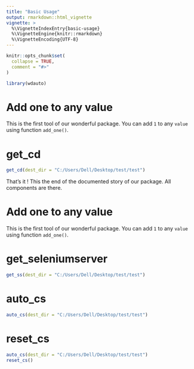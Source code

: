 ```yaml
---
title: "Basic Usage"
output: rmarkdown::html_vignette
vignette: >
  %\VignetteIndexEntry{basic-usage}
  %\VignetteEngine{knitr::rmarkdown}
  %\VignetteEncoding{UTF-8}
---
```


```r
knitr::opts_chunk$set(
  collapse = TRUE,
  comment = "#>"
)
```

```r
library(wdauto)
```

<!-- WARNING - This vignette is generated by {fusen} from dev/flat_teaching.Rmd: do not edit by hand -->

```{=html}
<!-- 
Run this 'development' chunk

Store every call to library() that you need to run chunks line by line, as in a classical Rmd for analysis
-->
```
```{=html}
<!--
# Description of your package

This will fill the description of your package.
Fill and run the content of this chunk, before anything else. 

Note: when you will use other flat templates, this part will be in a separate file. Do not be surprised!
-->
```
# Add one to any value

This is the first tool of our wonderful package. You can add `1` to any `value` using function `add_one()`.

```{=html}
<!-- 
This first section shows:

- the three parts necessary for a package: 'function', 'examples' and 'tests'.  
  + Note that the three following chunks have names accordingly.

-->
```
# get_cd

```r
get_cd(dest_dir = "C:/Users/Dell/Desktop/test/test")
```

```{=html}
<!--
Here is an example on how to use the function.
This should be a reproducible and working example
-->
```
```{=html}
<!--
Here are some unit tests to verify the function works as expected.
-->
```
That's it ! This the end of the documented story of our package. All components are there.

# Add one to any value

This is the first tool of our wonderful package. You can add `1` to any `value` using function `add_one()`.

# get_seleniumserver

```r
get_ss(dest_dir = "C:/Users/Dell/Desktop/test/test")
```

# auto_cs

```r
auto_cs(dest_dir = "C:/Users/Dell/Desktop/test/test")
```

# reset_cs

```r
auto_cs(dest_dir = "C:/Users/Dell/Desktop/test/test")
reset_cs()
```

```{=html}
<!-- 
# Inflate your package

You're one inflate from paper to box.
Build your package from this very Rmd using `fusen::inflate()` 
-->
```
```{=html}
<!-- 
- Verify your `"DESCRIPTION"` file has been updated
- Verify your function is in `"R/"` directory
- Verify your test is in `"tests/testthat/"` directory
- Verify this Rmd appears in `"vignettes/"` directory 
-->
```
